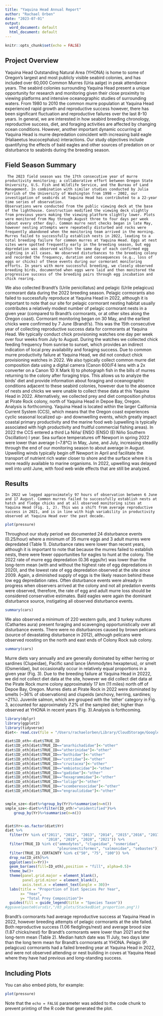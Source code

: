 ```yaml
---
title: "Yaquina Head Annual Report"
author: "Rachael Orben"
date: "2023-07-01"
output:
  word_document: default
  html_document: default
---
```


```r
knitr::opts_chunk$set(echo = FALSE)
```

## Project Overview

  Yaquina Head Outstanding Natural Area (YHONA) is home to some of Oregon’s largest and most publicly visible seabird colonies, and has included over 60,000 Common Murres (Uria aalge) in peak attendance years. The seabird colonies surrounding Yaquina Head present a unique opportunity for research and monitoring given their close proximity to viewing platforms and intensive oceanographic studies of surrounding waters. From 1980 to 2010 the common murre population at Yaquina Head experienced rapid growth and reproductive success however, there has been significant fluctuation and reproductive failures over the last 8-10 years. 
	In general, we are interested in how seabird breeding chronology, reproductive success, diet, and foraging activities are affected by changing ocean conditions. However, another important dynamic occurring at Yaquina Head is murre depredation coincident with increasing bald eagle (Haliaeetus leucocephalus) interactions. Our study objectives include quantifying the effects of bald eagles and other sources of predation on or disturbance to seabirds during the breeding season. 

## Field Season Summary 
	 The 2023 field season was the 17th consecutive year of murre productivity monitoring; a collaborative effort between Oregon State University, U.S. Fish and Wildlife Service, and the Bureau of Land Management. In combination with similar studies conducted by Julia Parrish of the University of Washington from 1998 – 2002, our investigation of seabirds at Yaquina Head has contributed to a 22-year time series of observation. 
	Observations were conducted from the public viewing deck at the base of the lighthouse. Construction modified the viewing deck slightly from previous years making the viewing platform slightly lower. Plots were monitored from May through August three to four days per week (about every other day). Common murre nest checks began in late May, however nesting attempts were repeatedly disturbed and rocks were frequently abandoned when the monitoring team arrived in the morning. Murres failed to successfully establish nests in 2022, leading to a total breeding failure for common murres at Yaquina Head. Eggs at nest sites were spotted frequently early in the breeding season, but egg depredation was observed within the same day of each confirmed egg sighting in all cases. We observed disturbances to the breeding colony and recorded the frequency, duration and consequences (e.g., loss of eggs or chicks) of these events during our cormorant monitoring efforts. In years with more successful breeding, we closely observed breeding birds, documented when eggs were laid and then monitored the progressive success of the breeding pairs through egg incubation and chick rearing. 
  We also collected Brandt’s (Urile penicillatus) and pelagic (Urile pelagicus) cormorant data during the 2022 breeding season. Pelagic cormorants also failed to successfully reproduce at Yaquina Head in 2022, although it is important to note that our site for pelagic cormorant nesting habitat usually contributes a relatively modest number of pelagic cormorant nests in a given year (compared to Brandt’s cormorants, or at other sites along the Oregon coast). Cormorant monitoring began on 30 May, and the earliest chicks were confirmed by 7 June (Brandt’s). This was the 15th consecutive year of collecting reproductive success data for cormorants at Yaquina Head. 
 	We typically conduct chick provisioning watches one day per week over four weeks from July to August. During the watches we collected chick feeding frequency from sunrise to sunset, which provides an indirect indication of local prey availability and foraging success. Due to common murre productivity failure at Yaquina Head, we did not conduct chick provisioning watches in 2022. We also typically collect common murre diet composition data using a digital camera (Canon 600/F4 lens with a 2x converter on a Canon 1D X Mark II) to photograph fish in the bills of murres returning to the colony after foraging trips. This allows us to analyze the birds’ diet and provide information about foraging and oceanographic conditions adjacent to these seabird colonies, however due to the absence of nests and chicks we were unable to collect these data at this Yaquina Head in 2022. Alternatively, we collected prey and diet composition photos at Pirate Rock colony, north of Yaquina Head in Depoe Bay, Oregon. Analysis is forthcoming.
Yaquina Head is located within the larger California Current System (CCS), which means that the Oregon coast experiences cyclic seasonal localized up- and downwelling events, which greatly impact coastal primary productivity and the marine food web (upwelling is typically associated with high productivity and fruitful commercial fishing areas). In 2022 the CCS entered a third La Niña/ ENSO (ENSO (El Niño Southern Oscillation) l year. Sea surface temperatures off Newport in spring 2022 were lower than average (~7.8°C) in May, June, and July, increasing steadily through the end of our monitoring season to about average in August. Upwelling winds typically begin off Newport in April and facilitate the transport of nutrient rich water closer to shore and the surface where it is more readily available to marine organisms. In 2022, upwelling was delayed well into until June, with food web wide effects that are still be analyzed. 

## Results

	In 2022 we logged approximately 97 hours of observation between 6 June and 17 August. Common murres failed to successfully establish nests at hatch and fledge chicks and at all observed monitoring sites at Yaquina Head (Fig. 1, 2). This was a shift from average reproductive success in 2021, and is in line with high variability in productivity observed at Yaquina Head over the past decade. 

```r
plot(pressure)
```

Throughout our study period we documented 24 disturbance events (0.25/hour) where a minimum of 35 murre eggs and 3 adult murres were depredated (Table 1). Disturbance rates were lower than recent years, although it is important to note that because the murres failed to establish nests, there were fewer opportunities for eagles to hunt at the colony. The 2022 rate of murre egg depredation (0.36 eggs/hr) was lower than the long-term mean (with and without the highest rate of egg depredations in 2020), and the lowest rate of egg depredation observed at the site since 2009. Again, a diminished supply of eggs is the likely reason behind these low egg depredation rates. Often disturbance events were already in progress when observers arrived at the colony and not all predation events were observed, therefore, the rate of egg and adult murre loss should be considered conservative estimates. Bald eagles were again the dominant disturbance source, instigating all observed disturbance events. 

```r
summary(cars)
```

We also observed a minimum of 220 western gulls, and 3 turkey vultures (Cathartes aura) present foraging and scavenging opportunistically over all disturbance events. There were no disturbances caused by brown pelicans (source of devastating disturbance in 2012), although pelicans were observed roosting on the north and east ends of Colony Rock sub colony.

```r
summary(cars)
```

Murre diets vary annually and are generally dominated by either herring or sardines (Clupeidae), Pacific sand lance (Ammodytes hexapterus), or smelt (Osmeridae), but occasionally occur in relatively equal proportions in a given year (Fig. 3). Due to the breeding failure at Yaquina Head in 20222, we did not collect diet data at the site, however we did collect diet data at the Pirate Rock murre colony approximately 17 km (11 miles) north off of Depoe Bay, Oregon. Murres diets at Pirate Rock in 2022 were dominated by smelts (~36% of observations) and clupeids (anchovy, herring, sardines; ~21%). Juvenile salmon, which are grouped with the ‘other’ category in Fig. 3, accounted for approximately 7.2% of the sampled diet; higher than observed at YHONA in recent years (Fig. 3).Analysis is forthcoming. 

```r
library(dplyr)
library(ggplot2)
library(tidyverse)
diet<- read.csv(file = "/Users/rachaelorben/Library/CloudStorage/GoogleDrive-orbenr@oregonstate.edu/.shortcut-targets-by-id/1FGtszGE_J2Df0SNhyzHiTfVhI25SbaLV/McKay HMSC REU/Analysis/modified_data/01_tidy_data/COMU_Diet_2007_2021_Tidy.csv")

diet$ID_oth<-diet$TRUE_ID
diet$ID_oth[diet$TRUE_ID=="anarhichadidae"]<-"other"
diet$ID_oth[diet$TRUE_ID=="atherinidae"]<-"other"
diet$ID_oth[diet$TRUE_ID=="bothidae"]<-"other"
diet$ID_oth[diet$TRUE_ID=="cottidae"]<-"other"
diet$ID_oth[diet$TRUE_ID=="crustacea"]<-"other"
diet$ID_oth[diet$TRUE_ID=="embiotocidae"]<-"other"
diet$ID_oth[diet$TRUE_ID=="gadidae"]<-"other"
diet$ID_oth[diet$TRUE_ID=="hexagrammidae"]<-"other"
diet$ID_oth[diet$TRUE_ID=="loligo"]<-"other"
diet$ID_oth[diet$TRUE_ID=="scomberesocidae"]<-"other"
diet$ID_oth[diet$TRUE_ID=="engraulididae"]<-"other"


smple_sze<-diet%>%group_by(Yr)%>%summarise(n=n())
smple_sze<-diet%>%filter(ID_oth!="unidentified")%>%
    group_by(Yr)%>%summarise(n=n())


diet$Yr<-as.factor(diet$Yr)
diet %>%
  filter(Yr %in% c("2011", "2012", "2013", "2014", "2015","2016", "2017", 
                   "2018", "2019", "2020", "2021")) %>%
  filter(TRUE_ID %in% c("ammodytes", "clupeidae", "osmeridae", 
                        "pleuronectiformes", "salmonidae", "sebastes"))%>%
  filter(TRUE_ID_CERTAINTY %in% c("50", "75", "100")) %>%
  drop_na(ID_oth)%>%
  ggplot(aes(x=Yr))+
  geom_bar(aes(fill=ID_oth),position = "fill", alpha=0.5)+
  theme_bw()+
  theme(panel.grid.major = element_blank(),
        panel.grid.minor = element_blank(),
        axis.text.x = element_text(angle = 30))+
  labs(title = "Proportion of Diet Species Per Year",
       x= "Year",
       y= "Total Prey Composition")+ 
  guides(fill = guide_legend(title = "Species Taxon"))
#ggsave(paste0(ursdir,"/03_plots/StackedDiet_proportion.png"))


```

Brandt’s cormorants had average reproductive success at Yaquina Head in 2022, however breeding attempts of pelagic cormorants at the site failed.  Both reproductive success (1.06 fledglings/nest) and average brood size (1.87 chicks/nest) for Brandt’s cormorants were lower than 2021 and the long-term mean (Table 2). Median hatch date was 11 July, two days later than the long term mean for Brandt’s cormorants at YHONA. Pelagic (P. pelagicus) cormorants had a failed breeding year at Yaquina Head in 2022, and were not observed attending or nest building in coves at Yaquina Head where they have had previous and long-standing success. 


## Including Plots

You can also embed plots, for example:

```r
plot(pressure)
```

Note that the `echo = FALSE` parameter was added to the code chunk to prevent printing of the R code that generated the plot.
